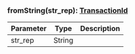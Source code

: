 ### fromString(str_rep): [TransactionId](#transactionid)

| Parameter | Type   | Description |
| --------- | ------ | ----------- |
| str_rep   | String |             |
